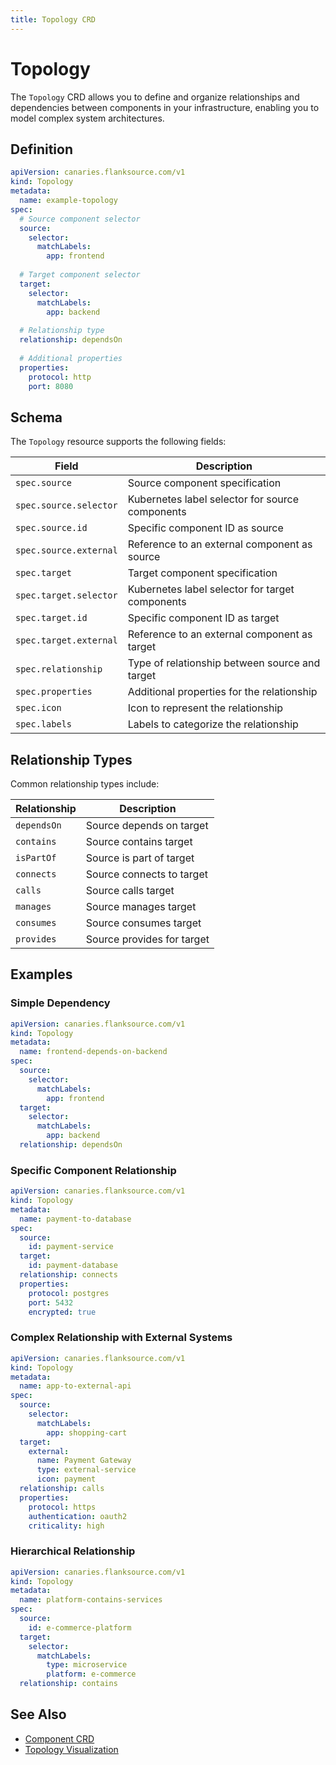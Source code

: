 ```yaml
---
title: Topology CRD
---
```


# Topology

The `Topology` CRD allows you to define and organize relationships and dependencies between components in your infrastructure, enabling you to model complex system architectures.

## Definition

```yaml
apiVersion: canaries.flanksource.com/v1
kind: Topology
metadata:
  name: example-topology
spec:
  # Source component selector
  source:
    selector:
      matchLabels:
        app: frontend
      
  # Target component selector
  target:
    selector:
      matchLabels:
        app: backend
        
  # Relationship type
  relationship: dependsOn
  
  # Additional properties
  properties:
    protocol: http
    port: 8080
```

## Schema

The `Topology` resource supports the following fields:

| Field | Description |
|-------|-------------|
| `spec.source` | Source component specification |
| `spec.source.selector` | Kubernetes label selector for source components |
| `spec.source.id` | Specific component ID as source |
| `spec.source.external` | Reference to an external component as source |
| `spec.target` | Target component specification |
| `spec.target.selector` | Kubernetes label selector for target components |
| `spec.target.id` | Specific component ID as target |
| `spec.target.external` | Reference to an external component as target |
| `spec.relationship` | Type of relationship between source and target |
| `spec.properties` | Additional properties for the relationship |
| `spec.icon` | Icon to represent the relationship |
| `spec.labels` | Labels to categorize the relationship |

## Relationship Types

Common relationship types include:

| Relationship | Description |
|--------------|-------------|
| `dependsOn` | Source depends on target |
| `contains` | Source contains target |
| `isPartOf` | Source is part of target |
| `connects` | Source connects to target |
| `calls` | Source calls target |
| `manages` | Source manages target |
| `consumes` | Source consumes target |
| `provides` | Source provides for target |

## Examples

### Simple Dependency

```yaml
apiVersion: canaries.flanksource.com/v1
kind: Topology
metadata:
  name: frontend-depends-on-backend
spec:
  source:
    selector:
      matchLabels:
        app: frontend
  target:
    selector:
      matchLabels:
        app: backend
  relationship: dependsOn
```

### Specific Component Relationship

```yaml
apiVersion: canaries.flanksource.com/v1
kind: Topology
metadata:
  name: payment-to-database
spec:
  source:
    id: payment-service
  target:
    id: payment-database
  relationship: connects
  properties:
    protocol: postgres
    port: 5432
    encrypted: true
```

### Complex Relationship with External Systems

```yaml
apiVersion: canaries.flanksource.com/v1
kind: Topology
metadata:
  name: app-to-external-api
spec:
  source:
    selector:
      matchLabels:
        app: shopping-cart
  target:
    external:
      name: Payment Gateway
      type: external-service
      icon: payment
  relationship: calls
  properties:
    protocol: https
    authentication: oauth2
    criticality: high
```

### Hierarchical Relationship

```yaml
apiVersion: canaries.flanksource.com/v1
kind: Topology
metadata:
  name: platform-contains-services
spec:
  source:
    id: e-commerce-platform
  target:
    selector:
      matchLabels:
        type: microservice
        platform: e-commerce
  relationship: contains
```

## See Also

- [Component CRD](./component.mdx)
- [Topology Visualization](../topology/index.mdx)
